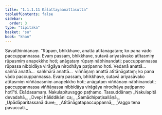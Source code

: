 ```yaml
---
title: "1.1.1.11 Kālattayaanattasutta"
tableOfContents: false
sidebar:
  order: 3
type: "tipitaka"
basket: "su"
book: "khan"
---
```



<DynamicBreadcrumb />

<Division number="11" book="khan">

<Paragraph number="93" book="khan">
Sāvatthinidānaṃ. “Rūpaṃ, bhikkhave, anattā atītānāgataṃ; ko pana vādo paccuppannassa. Evaṃ passaṃ, bhikkhave, sutavā ariyasāvako atītasmiṃ rūpasmiṃ anapekkho hoti; anāgataṃ rūpaṃ nābhinandati; paccuppannassa rūpassa nibbidāya virāgāya nirodhāya paṭipanno hoti. Vedanā anattā…  saññā anattā…  saṅkhārā anattā…  viññāṇaṃ anattā atītānāgataṃ; ko pana vādo paccuppannassa. Evaṃ passaṃ, bhikkhave, sutavā ariyasāvako atītasmiṃ viññāṇasmiṃ anapekkho hoti; anāgataṃ viññāṇaṃ nābhinandati; paccuppannassa viññāṇassa nibbidāya virāgāya nirodhāya paṭipanno hotī”ti.

</Paragraph>
</Division>

<Paragraph number="94" type="center" book="khan">
Ekādasamaṃ.



</Paragraph>

<Paragraph number="95" type="center" book="khan">
Nakulapituvaggo paṭhamo.



</Paragraph>

<Paragraph number="96" type="center" book="khan">
Tassuddānaṃ


</Paragraph>

<Paragraph number="97" type="verses" book="khan">
_Nakulapitā devadahā,_  
_Dvepi hāliddikāni ca;_  
_Samādhipaṭisallāṇā,_  
_Upādāparitassanā duve;_  
_Atītānāgatapaccuppannā,_  
_Vaggo tena pavuccati._
</Paragraph>